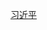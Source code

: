 {{Userbox
  |border-c = #CC0000
  |border-s = 5
  |id-c     = #CC0000
  |id-s     = 25
  |id-fc    = #CC0000
  |info-c   = #CC0000
  |info-s   = 11
  |info-fc  = #ffffff
  |id       = [[File:Xi Jinping in 2019 (cropped).jpg|60px]]
  |info     = 这个用户喜欢并支持'''[[习近平|<span style="color: #FFFFFF;">习近平</span>]]'''
}}<includeonly>[[Category:喜欢习近平的维基人|{{PAGENAME}}]]</includeonly>
<noinclude>
[[Category:政治用戶框模板|习近平]]
</noinclude>
